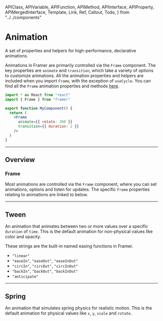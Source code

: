 <!-- 👋 Editing this file? Need help? → https://github.com/framer/api-docs/blob/master/CONTRIBUTING.md -->

  APIClass,
  APIVariable,
  APIFunction,
  APIMethod,
  APIInterface,
  APIProperty,
  APIMergedInterface,
  Template,
  Link,
  Ref,
  Callout,
  Todo,
} from "../../components"


# Animation

<span className="lead">
  A set of properties and helpers for high-performance,
  declarative animations.
</span>

<div>

Animations in Framer are primarily controlled via the `Frame` component. The key properties are `animate` and `transition`, which take a variety of options to customize animations. All the animation properties and helpers are included when you import `Frame`, with the exception of `useCycle`.
You can find all the `Frame` animation properties and methods [here](../frame/#animation).

</div>

```jsx
import * as React from "react"
import { Frame } from "framer"

export function MyComponent() {
  return (
    <Frame
      animate={{ rotate: 360 }}
      transition={{ duration: 2 }}
    />
  )
}
```

---

## Overview

### Frame

<div>

Most animations are controlled via the `Frame` component, where you can set animations, options and listen for updates. The specific `Frame` properties relating to animations are linked to below.

</div>

---

## Tween

An animation that animates between two or more values over a specific `duration` of `time`. This is the default animation for non-physical values like color and opacity.

<APIProperty name="Tween.type" />
<APIProperty name="Tween.duration" />
<APIProperty name="Tween.ease" />

<div>
  <p>
    These strings are the built-in named easing functions in
    Framer.
  </p>
</div>

- `"linear"`
- `"easeIn"`, `"easeOut"`, `"easeInOut"`
- `"circIn"`, `"circOut"`, `"circInOut"`
- `"backIn"`, `"backOut"`, `"backInOut"`
- `"anticipate"`

---

<APIProperty name="Tween.easings" />
<APIProperty name="Tween.from" />
<APIProperty name="Tween.loop" />
<APIProperty name="Tween.yoyo" />
<APIProperty name="Tween.times" />
<APIProperty name="Tween.flip" />

## Spring

An animation that simulates spring physics for realistic motion. This is the default animation for physical values like `x`, `y`, `scale` and `rotate`.

<APIProperty name="Spring.type" />
<APIProperty name="Spring.damping" />
<APIProperty name="Spring.mass" />
<APIProperty name="Spring.stiffness" />
<APIProperty name="Spring.velocity" />
<APIProperty name="Spring.restSpeed" />
<APIProperty name="Spring.restDelta" />
